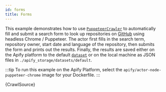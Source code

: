 ```yaml
---
id: forms
title: Forms
---
```




This example demonstrates how to use [`PuppeteerCrawler`](/docs/api/puppeteer-crawler)
to automatically fill and submit a search form to look up repositories on
[GitHub](https://github.com) using headless Chrome / Puppeteer.
The actor first fills in the search term, repository owner, start date and
language of the repository, then submits the form and prints out the results.
Finally, the results are saved either on the Apify platform to the default
[`dataset`](/docs/api/dataset)
or on the local machine as JSON files in `./apify_storage/datasets/default`.

:::tip
To run this example on the Apify Platform, select the `apify/actor-node-puppeteer-chrome` image for your Dockerfile.
:::

<CodeBlock className="language-js">
	{CrawlSource}
</CodeBlock>
